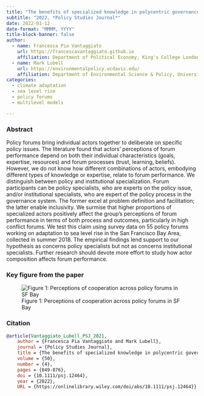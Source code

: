 ```yaml
---
title: "The benefits of specialized knowledge in polycentric governance systems."
subtitle: "2022, *Policy Studies Journal*"
date: 2022-01-12
date-format: "MMMM, YYYY"
title-block-banner: false
author:
  - name: Francesca Pia Vantaggiato
    url: https://francescavantaggiato.github.io
    affiliation: Department of Political Economy, King's College London, United Kingdom
  - name: Mark Lubell
    url: https://environmentalpolicy.ucdavis.edu/
    affiliation: Department of Environmental Science & Policy, University of California Davis, United States
categories: 
  - climate adaptation
  - sea level rise
  - policy forums
  - multilevel models

---
```


### Abstract

Policy forums bring individual actors together to deliberate on specific policy issues. The literature found that actors' perceptions of forum performance depend on both their individual characteristics (goals, expertise, resources) and forum processes (trust, learning, beliefs). However, we do not know how different combinations of actors, embodying different types of knowledge or expertise, relate to forum performance. We distinguish between policy and institutional specialization. Forum participants can be policy specialists, who are experts on the policy issue, and/or institutional specialists, who are expert of the policy process in the governance system. The former excel at problem definition and facilitation; the latter enable inclusivity. We surmise that higher proportions of specialized actors positively affect the group's perceptions of forum performance in terms of both process and outcomes, particularly in high conflict forums. We test this claim using survey data on 55 policy forums working on adaptation to sea level rise in the San Francisco Bay Area, collected in summer 2018. The empirical findings lend support to our hypothesis as concerns policy specialists but not as concerns institutional specialists. Further research should devote more effort to study how actor composition affects forum performance.

### Key figure from the paper

![Figure 1: Perceptions of cooperation across policy forums in SF Bay](VL_PSJ2022.jpg)

### Citation

``` bibtex
@article{Vantaggiato_Lubell_PSJ_2021,
    author = {Francesca Pia Vantaggiato and Mark Lubell},
    journal = {Policy Studies Journal},
    title = {The benefits of specialized knowledge in polycentric governance.},
    volume = {50},
    number = {4},
    pages = {849-876},
    doi = {10.1111/psj.12464},
    year = {2022},
    URL = {https://onlinelibrary.wiley.com/doi/abs/10.1111/psj.12464}}
```
